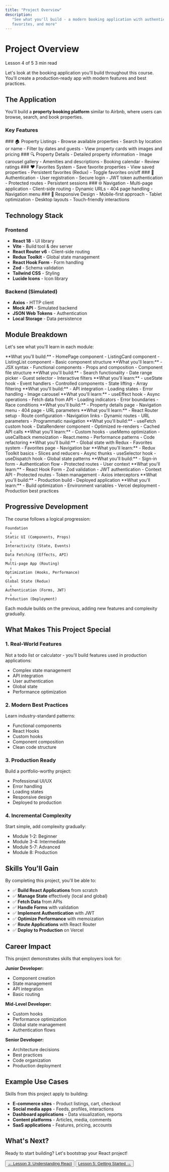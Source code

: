 ```yaml
---
title: "Project Overview"
description:
   "See what you'll build - a modern booking application with authentication,
   favorites, and more"
---
```



# Project Overview

<div className='flex gap-2 mb-4'>
   <Badge variant='primary'>Lesson 4 of 5</Badge>
   <Badge variant='default'>3 min read</Badge>
</div>

Let's look at the booking application you'll build throughout this course.
You'll create a production-ready app with modern features and best practices.

## The Application

You'll build a **property booking platform** similar to Airbnb, where users can
browse, search, and book properties.

### Key Features

<Steps>
   <Step>
      ### 🏠 Property Listings - Browse available properties - Search by
      location or name - Filter by dates and guests - View property cards with
      images and pricing
   </Step>

   <Step>
      ### 🔍 Property Details - Detailed property information - Image carousel
      gallery - Amenities and descriptions - Booking calendar - Review ratings
   </Step>

   <Step>
      ### ❤️ Favorites System - Save favorite properties - View saved properties
      - Persistent favorites (Redux) - Toggle favorites on/off
   </Step>

   <Step>
      ### 🔐 Authentication - User registration - Secure login - JWT token
      authentication - Protected routes - Persistent sessions
   </Step>

   <Step>
      ### 🌐 Navigation - Multi-page application - Client-side routing - Dynamic
      URLs - 404 page handling - Navigation menu
   </Step>

   <Step>
      ### 📱 Responsive Design - Mobile-first approach - Tablet optimization -
      Desktop layouts - Touch-friendly interactions
   </Step>
</Steps>

## Technology Stack

### Frontend

-  **React 18** - UI library
-  **Vite** - Build tool & dev server
-  **React Router v6** - Client-side routing
-  **Redux Toolkit** - Global state management
-  **React Hook Form** - Form handling
-  **Zod** - Schema validation
-  **Tailwind CSS** - Styling
-  **Lucide Icons** - Icon library

### Backend (Simulated)

-  **Axios** - HTTP client
-  **Mock API** - Simulated backend
-  **JSON Web Tokens** - Authentication
-  **Local Storage** - Data persistence

## Module Breakdown

Let's see what you'll learn in each module:

<Accordions>
   <Accordion title='Module 1: React Fundamentals (7 lessons)'>
      **What you'll build:** - HomePage component - ListingCard component -
      ListingList component - Basic component structure **What you'll learn:** -
      JSX syntax - Functional components - Props and composition - Component
      file structure
   </Accordion>

   <Accordion title='Module 2: State & Events (7 lessons)'>
      **What you'll build:** - Search functionality - Date range picker - Guest
      selector - Interactive filters **What you'll learn:** - useState hook -
      Event handlers - Controlled components - State lifting - Array filtering
   </Accordion>

   <Accordion title='Module 3: Effects & Data (10 lessons)'>
      **What you'll build:** - API integration - Loading states - Error handling
      - Image carousel **What you'll learn:** - useEffect hook - Async
      operations - Fetch data from API - Loading indicators - Error boundaries -
      Race conditions
   </Accordion>

   <Accordion title='Module 4: Routes & Navigation (13 lessons)'>
      **What you'll build:** - Property details page - Navigation menu - 404
      page - URL parameters **What you'll learn:** - React Router setup - Route
      configuration - Navigation links - Dynamic routes - URL parameters -
      Programmatic navigation
   </Accordion>

   <Accordion title='Module 5: Hooks & Performance (10 lessons)'>
      **What you'll build:** - useFetch custom hook - DataRenderer component -
      Optimized re-renders - Cached API calls **What you'll learn:** - Custom
      hooks - useMemo optimization - useCallback memoization - React.memo -
      Performance patterns - Code refactoring
   </Accordion>

   <Accordion title='Module 6: State Management (15 lessons)'>
      **What you'll build:** - Global state with Redux - Favorites system -
      Favorites page - Navigation bar **What you'll learn:** - Redux Toolkit
      basics - Slices and reducers - Async thunks - useSelector hook -
      useDispatch hook - Global state patterns
   </Accordion>

   <Accordion title='Module 7: Forms & Authentication (16 lessons)'>
      **What you'll build:** - Sign-in form - Authentication flow - Protected
      routes - User context **What you'll learn:** - React Hook Form - Zod
      validation - JWT authentication - Context API - Protected routes - Token
      management - Axios interceptors
   </Accordion>

   <Accordion title='Module 8: Deployment (2 lessons)'>
      **What you'll build:** - Production build - Deployed application **What
      you'll learn:** - Build optimization - Environment variables - Vercel
      deployment - Production best practices
   </Accordion>
</Accordions>

## Progressive Development

The course follows a logical progression:

```
Foundation
  ↓
Static UI (Components, Props)
  ↓
Interactivity (State, Events)
  ↓
Data Fetching (Effects, API)
  ↓
Multi-page App (Routing)
  ↓
Optimization (Hooks, Performance)
  ↓
Global State (Redux)
  ↓
Authentication (Forms, JWT)
  ↓
Production (Deployment)
```

Each module builds on the previous, adding new features and complexity
gradually.

## What Makes This Project Special

### 1. Real-World Features

Not a todo list or calculator - you'll build features used in production
applications:

-  Complex state management
-  API integration
-  User authentication
-  Global state
-  Performance optimization

### 2. Modern Best Practices

Learn industry-standard patterns:

-  Functional components
-  React Hooks
-  Custom hooks
-  Component composition
-  Clean code structure

### 3. Production Ready

Build a portfolio-worthy project:

-  Professional UI/UX
-  Error handling
-  Loading states
-  Responsive design
-  Deployed to production

### 4. Incremental Complexity

Start simple, add complexity gradually:

-  Module 1-2: Beginner
-  Module 3-4: Intermediate
-  Module 5-7: Advanced
-  Module 8: Production

## Skills You'll Gain

By completing this project, you'll be able to:

-  ✅ **Build React Applications** from scratch
-  ✅ **Manage State** effectively (local and global)
-  ✅ **Fetch Data** from APIs
-  ✅ **Handle Forms** with validation
-  ✅ **Implement Authentication** with JWT
-  ✅ **Optimize Performance** with memoization
-  ✅ **Route Applications** with React Router
-  ✅ **Deploy to Production** on Vercel

## Career Impact

This project demonstrates skills that employers look for:

**Junior Developer:**

-  Component creation
-  State management
-  API integration
-  Basic routing

**Mid-Level Developer:**

-  Custom hooks
-  Performance optimization
-  Global state management
-  Authentication flows

**Senior Developer:**

-  Architecture decisions
-  Best practices
-  Code organization
-  Production deployment

## Example Use Cases

Skills from this project apply to building:

-  **E-commerce sites** - Product listings, cart, checkout
-  **Social media apps** - Feeds, profiles, interactions
-  **Dashboard applications** - Data visualization, reports
-  **Content platforms** - Articles, media, comments
-  **SaaS applications** - Features, pricing, accounts

## What's Next?

Ready to start building? Let's bootstrap your React project!

<div className='flex gap-2 mt-6'>
   <Button variant='outline' asChild>
      <a href='/docs/react/m0/3_understanding-react'>
         ← Lesson 3: Understanding React
      </a>
   </Button>
   <Button asChild>
      <a href='/docs/react/m0/5_getting-started'>Lesson 5: Getting Started →</a>
   </Button>
</div>

